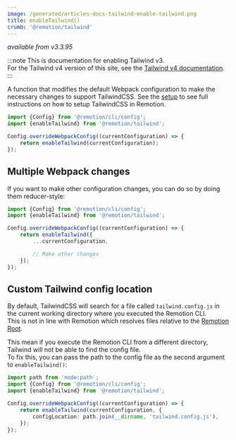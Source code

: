 ```yaml
---
image: /generated/articles-docs-tailwind-enable-tailwind.png
title: enableTailwind()
crumb: '@remotion/tailwind'
---
```


_available from v3.3.95_

:::note
This is documentation for enabling Tailwind v3.  
For the Tailwind v4 version of this site, see the [Tailwind v4 documentation](/docs/tailwind-v4/enable-tailwind).
:::

A function that modifies the default Webpack configuration to make the necessary changes to support TailwindCSS.
See the [setup](/docs/tailwind) to see full instructions on how to setup TailwindCSS in Remotion.

```ts twoslash title="remotion.config.ts"
import {Config} from '@remotion/cli/config';
import {enableTailwind} from '@remotion/tailwind';

Config.overrideWebpackConfig((currentConfiguration) => {
	return enableTailwind(currentConfiguration);
});
```

## Multiple Webpack changes

If you want to make other configuration changes, you can do so by doing them reducer-style:

```ts twoslash title="remotion.config.ts"
import {Config} from '@remotion/cli/config';
import {enableTailwind} from '@remotion/tailwind';

Config.overrideWebpackConfig((currentConfiguration) => {
	return enableTailwind({
		...currentConfiguration,

		// Make other changes
	});
});
```

## Custom Tailwind config location<AvailableFrom v="4.0.187" />

By default, TailwindCSS will search for a file called `tailwind.config.js` in the current working directory where you executed the Remotion CLI.  
This is not in line with Remotion which resolves files relative to the [Remotion Root](/docs/terminology/remotion-root).

This mean if you execute the Remotion CLI from a different directory, Tailwind will not be able to find the config file.  
To fix this, you can pass the path to the config file as the second argument to `enableTailwind()`:

```ts twoslash title="remotion.config.ts"
import path from 'node:path';
import {Config} from '@remotion/cli/config';
import {enableTailwind} from '@remotion/tailwind';

Config.overrideWebpackConfig((currentConfiguration) => {
	return enableTailwind(currentConfiguration, {
		configLocation: path.join(__dirname, 'tailwind.config.js'),
	});
});
```

